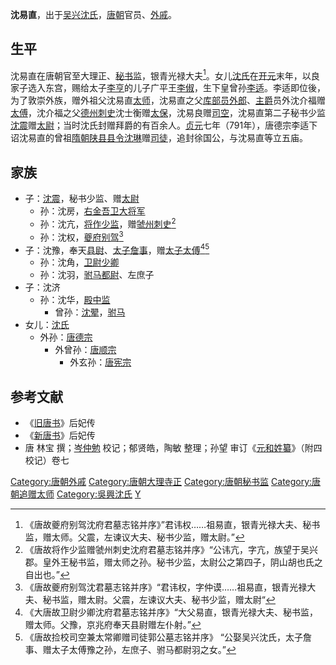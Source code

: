 '''沈易直'''，出于[[吴兴沈氏|吴兴沈氏]]，[[唐朝|唐朝]]官员、[[外戚|外戚]]。

== 生平 ==
沈易直在唐朝官至大理正、[[秘书监|秘书监]]，银青光禄大夫<ref>《唐故夔府别驾沈府君墓志铭并序》”君讳权……祖易直，银青光禄大夫、秘书监，赠太师。父震，左谏议大夫、秘书少监，赠太尉。”</ref>。女儿[[睿真皇后|沈氏]]在[[开元|开元]]末年，以良家子选入东宫，赐给太子[[唐肃宗|李亨]]的儿子广平王[[唐代宗|李俶]]，生下皇曾孙[[唐德宗|李适]]。李适即位後，为了敦崇外族，赠外祖父沈易直[[太师|太师]]，沈易直之父[[库部|库部]][[员外郎|员外郎]]、[[主爵|主爵]]员外沈介福赠[[太傅|太傅]]，沈介福之父[[德州|德州]][[刺史|刺史]]沈士衡赠[[太保|太保]]，沈易良赠[[司空|司空]]，沈易直第二子秘书少监[[沈震|沈震]]赠[[太尉|太尉]]；当时沈氏封赠拜爵的有百余人。[[贞元_(唐朝)|贞元]]七年（791年），唐德宗李适下诏沈易直的曾祖[[隋朝|隋朝]][[陕县|陕县]][[县令|县令]][[沈琳|沈琳]]赠[[司徒|司徒]]，追封徐国公，与沈易直等立五庙。

== 家族 ==
*子：[[沈震|沈震]]，秘书少监、赠[[太尉|太尉]]
**孙：沈房，[[右金吾卫大将军|右金吾卫大将军]]
**孙：沈亢，[[将作少监|将作少监]]，赠[[虢州刺史|虢州刺史]]<ref>《唐故将作少监赠虢州刺史沈府君墓志铭并序》“公讳亢，字亢，族望于吴兴郡。皇外王秘书监，赠太师之孙。秘书少监，太尉公之第四子，阴山胡也氏之自出也。”</ref>
**孙：沈权，[[夔府别驾|夔府别驾]]<ref>《唐故夔府别驾沈君墓志铭并序》“君讳权，字仲谟……祖易直，银青光禄大夫、秘书监，赠太尉。父震，左谏议大夫、秘书少监，赠太尉“</ref>
*子：沈豫，奉天[[县尉|县尉]]、[[太子詹事|太子詹事]]，赠[[太子太傅|太子太傅]]<ref>《大唐故卫尉少卿沈府君墓志铭并序》“大父易直，银青光禄大夫、秘书监，赠太师。父豫，京兆府奉天县尉赠左仆射。”</ref><ref>《唐故捡校司空兼太常卿赠司徒郭公墓志铭并序》 “公娶吴兴沈氏，太子詹事、赠太子太傅豫之孙，左庶子、驸马都尉羽之女。”</ref>
**孙：沈角，[[卫尉少卿|卫尉少卿]]
**孙：沈羽，[[驸马都尉|驸马都尉]]、左庶子
*子：沈济
**孙：沈华，[[殿中监|殿中监]]
***曾孙：[[沈翚|沈翚]]，[[驸马|驸马]]
*女儿：[[睿真皇后|沈氏]]
**外孙：[[唐德宗|唐德宗]]
***外曾孙：[[唐顺宗|唐顺宗]]
****外玄孙：[[唐宪宗|唐宪宗]]

== 参考文献 ==
*《[[旧唐书|旧唐书]]》后妃传
*《[[新唐书|新唐书]]》后妃传
*唐 林宝 撰；[[岑仲勉|岑仲勉]] 校记；郁贤皓，陶敏 整理；孙望 审订《[[元和姓纂|元和姓纂]]》（附四校记）卷七
{{DEFAULTSORT:S}}
[[Category:唐朝外戚|Category:唐朝外戚]]
[[Category:唐朝大理寺正|Category:唐朝大理寺正]]
[[Category:唐朝秘书监|Category:唐朝秘书监]]
[[Category:唐朝追赠太师|Category:唐朝追赠太师]]
[[Category:吳興沈氏|Category:吳興沈氏]]
[[Category:沈姓|Y]]